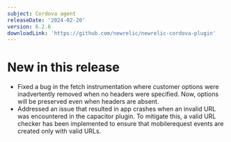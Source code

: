 ```yaml
---
subject: Cordova agent
releaseDate: '2024-02-20'
version: 6.2.6
downloadLink: 'https://github.com/newrelic/newrelic-cordova-plugin'
---
```


# New in this release
- Fixed a bug in the fetch instrumentation where customer options were inadvertently removed when no headers were specified. Now, options will be preserved even when headers are absent.
- Addressed an issue that resulted in app crashes when an invalid URL was encountered in the capacitor plugin. To mitigate this, a valid URL checker has been implemented to ensure that mobilerequest events are created only with valid URLs.
